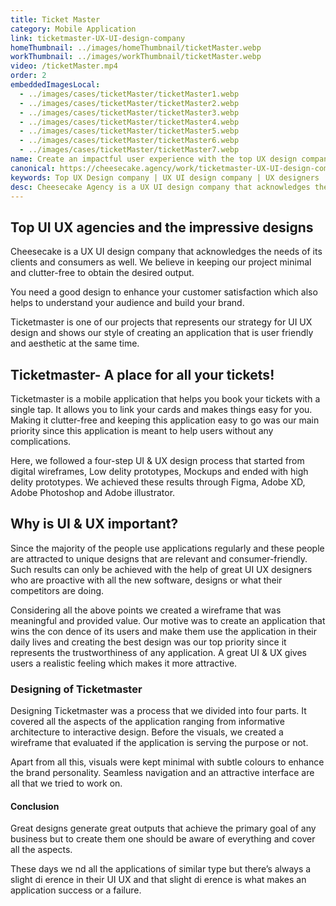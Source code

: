```yaml
---
title: Ticket Master
category: Mobile Application
link: ticketmaster-UX-UI-design-company
homeThumbnail: ../images/homeThumbnail/ticketMaster.webp
workThumbnail: ../images/workThumbnail/ticketMaster.webp
video: /ticketMaster.mp4
order: 2
embeddedImagesLocal:
  - ../images/cases/ticketMaster/ticketMaster1.webp
  - ../images/cases/ticketMaster/ticketMaster2.webp
  - ../images/cases/ticketMaster/ticketMaster3.webp
  - ../images/cases/ticketMaster/ticketMaster4.webp
  - ../images/cases/ticketMaster/ticketMaster5.webp
  - ../images/cases/ticketMaster/ticketMaster6.webp
  - ../images/cases/ticketMaster/ticketMaster7.webp
name: Create an impactful user experience with the top UX design company
canonical: https://cheesecake.agency/work/ticketmaster-UX-UI-design-company
keywords: Top UX Design company | UX UI design company | UX designers | UX design process
desc: Cheesecake Agency is a UX UI design company that acknowledges the needs of its clients and consumers as well with an easy UX design process."
---
```



<section className="info-container">
  <div className="info-wrapper">
    <div className="case-text">
      <h1>Top UI UX agencies and the impressive designs</h1>
      <p>
        Cheesecake is a UX UI design company that acknowledges the needs of its
        clients and consumers as well. We believe in keeping our project minimal
        and clutter-free to obtain the desired output.
      </p>
      <p>
        You need a good design to enhance your customer satisfaction which also
        helps to understand your audience and build your brand.
      </p>
      <p>
        Ticketmaster is one of our projects that represents our strategy for UI
        UX design and shows our style of creating an application that is user
        friendly and aesthetic at the same time.
      </p>
    </div>
  </div>
</section>

<div>
  <GatsbyImage alt="" image={getImage(props.imgs[0])} />
</div>

<section className="info-container">
  <div className="info-wrapper">
    <div className="case-text">
      <h2>Ticketmaster- A place for all your tickets!</h2>
      <p>
        Ticketmaster is a mobile application that helps you book your tickets
        with a single tap. It allows you to link your cards and makes things
        easy for you. Making it clutter-free and keeping this application easy
        to go was our main priority since this application is meant to help
        users without any complications.
      </p>
    </div>
  </div>
</section>

<div>
  <GatsbyImage alt="" image={getImage(props.imgs[1])} />
  <GatsbyImage alt="" image={getImage(props.imgs[2])} />
</div>

<section className="info-container">
  <div className="info-wrapper">
    <div className="case-text">
      <p>
        Here, we followed a four-step UI & UX design process that started from
        digital wireframes, Low delity prototypes, Mockups and ended with high
        delity prototypes. We achieved these results through Figma, Adobe XD,
        Adobe Photoshop and Adobe illustrator.
      </p>
    </div>
  </div>
</section>

<div>
  <GatsbyImage alt="" image={getImage(props.imgs[3])} />
  <GatsbyImage alt="" image={getImage(props.imgs[4])} />
</div>

<section className="info-container">
  <div className="info-wrapper">
    <div className="case-text">
      <h2>Why is UI & UX important?</h2>
      <p>
        Since the majority of the people use applications regularly and these
        people are attracted to unique designs that are relevant and
        consumer-friendly. Such results can only be achieved with the help of
        great UI UX designers who are proactive with all the new software,
        designs or what their competitors are doing.
      </p>
      <p>
        Considering all the above points we created a wireframe that was
        meaningful and provided value. Our motive was to create an application
        that wins the con dence of its users and make them use the application
        in their daily lives and creating the best design was our top priority
        since it represents the trustworthiness of any application. A great UI &
        UX gives users a realistic feeling which makes it more attractive.
      </p>
    </div>
  </div>
</section>

<div>
  <GatsbyImage alt="" image={getImage(props.imgs[5])} />
</div>
<section className="info-container">
  <div className="info-wrapper">
    <div className="case-text">
      <h3>Designing of Ticketmaster</h3>
      <p>
        Designing Ticketmaster was a process that we divided into four parts. It
        covered all the aspects of the application ranging from informative
        architecture to interactive design. Before the visuals, we created a
        wireframe that evaluated if the application is serving the purpose or
        not.
      </p>
      <p>
        Apart from all this, visuals were kept minimal with subtle colours to
        enhance the brand personality. Seamless navigation and an attractive
        interface are all that we tried to work on.
      </p>
    </div>
  </div>
</section>

<div>
  <GatsbyImage alt="" image={getImage(props.imgs[6])} />
</div>
<section className="info-container">
  <div className="info-wrapper">
    <div className="case-text">
      <h4>Conclusion</h4>
      <p>
        Great designs generate great outputs that achieve the primary goal of
        any business but to create them one should be aware of everything and
        cover all the aspects.
      </p>
      <p>
        These days we nd all the applications of similar type but there’s always
        a slight di erence in their UI UX and that slight di erence is what
        makes an application success or a failure.
      </p>
    </div>
  </div>
</section>
